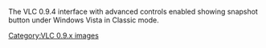 The VLC 0.9.4 interface with advanced controls enabled showing snapshot button under Windows Vista in Classic mode.

[[Category:VLC 0.9.x images]]